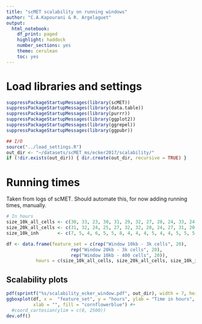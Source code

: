 ```yaml
---
title: "scMET scalability on running windows"
author: "C.A.Kapourani & R. Argelaguet"
output: 
  html_notebook:
    df_print: paged
    highlight: haddock
    number_sections: yes
    theme: cerulean
    toc: yes
---
```


# Load libraries and settings
```r
suppressPackageStartupMessages(library(scMET))
suppressPackageStartupMessages(library(data.table))
suppressPackageStartupMessages(library(purrr))
suppressPackageStartupMessages(library(ggplot2))
suppressPackageStartupMessages(library(ggrepel))
suppressPackageStartupMessages(library(ggpubr))

## I/O
source("../load_settings.R")
out_dir <- "~/datasets/scMET_ms/ecker2017/scalability/"
if (!dir.exists(out_dir)) { dir.create(out_dir, recursive = TRUE) }
```

# Running times
Taken from logs of scMET. Should automate this, for now adding running times, manually.
```r
# In hours
size_10k_all_cells <- c(30, 33, 23, 30, 31, 29, 32, 27, 28, 24, 33, 24, 28, 21, 18, 19, 23, 23, 13, 8)
size_20k_all_cells <- c(31, 32, 24, 25, 27, 32, 32, 28, 24, 27, 31, 20, 30, 21, 19, 18, 16, 21, 12, 10)
size_10k_inh       <- c(7, 5, 4, 6, 5, 5, 8, 4, 4, 4, 5, 4, 4, 5, 5, 5, 4, 3, 3, 2)

df <- data.frame(feature_set = c(rep("Window 10kb - 3k cells", 20), 
                        rep("Window 20kb - 3k cells", 20),
                        rep("Window 10kb - 400 cells", 20)),
           hours = c(size_10k_all_cells, size_20k_all_cells, size_10k_inh))
```


## Scalability plots
```r
pdf(sprintf("%s/scalability_ecker_window.pdf", out_dir), width = 7, height = 4)
ggboxplot(df, x =  "feature_set", y = "hours", ylab = "Time in hours", 
          xlab = "", fill = "cornflowerblue") #+
  #coord_cartesian(ylim = c(0, 2500))
dev.off()
```
